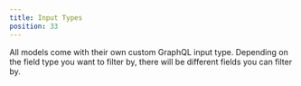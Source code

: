 ```yaml
---
title: Input Types
position: 33
---
```


All models come with their own custom GraphQL input type. Depending on the field type you want to filter by, there will be different fields you can filter by.
